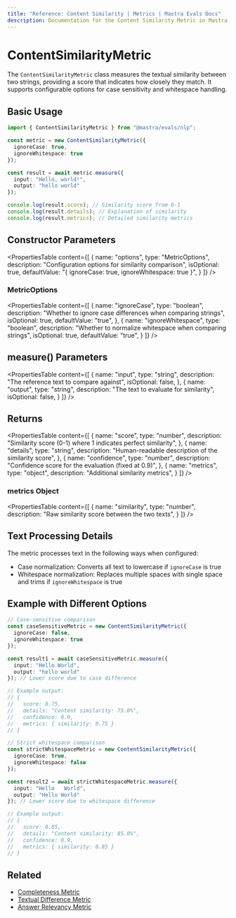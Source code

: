 ```yaml
---
title: "Reference: Content Similarity | Metrics | Mastra Evals Docs"
description: Documentation for the Content Similarity Metric in Mastra, which measures textual similarity between strings and provides a matching score.
---
```


# ContentSimilarityMetric

The `ContentSimilarityMetric` class measures the textual similarity between two strings, providing a score that indicates how closely they match. It supports configurable options for case sensitivity and whitespace handling.

## Basic Usage

```typescript
import { ContentSimilarityMetric } from "@mastra/evals/nlp";

const metric = new ContentSimilarityMetric({
  ignoreCase: true,
  ignoreWhitespace: true
});

const result = await metric.measure({
  input: "Hello, world!",
  output: "hello world"
});

console.log(result.score); // Similarity score from 0-1
console.log(result.details); // Explanation of similarity
console.log(result.metrics); // Detailed similarity metrics
```

## Constructor Parameters

<PropertiesTable
  content={[
    {
      name: "options",
      type: "MetricOptions",
      description: "Configuration options for similarity comparison",
      isOptional: true,
      defaultValue: "{ ignoreCase: true, ignoreWhitespace: true }",
    }
  ]}
/>

### MetricOptions

<PropertiesTable
  content={[
    {
      name: "ignoreCase",
      type: "boolean",
      description: "Whether to ignore case differences when comparing strings",
      isOptional: true,
      defaultValue: "true",
    },
    {
      name: "ignoreWhitespace",
      type: "boolean",
      description: "Whether to normalize whitespace when comparing strings",
      isOptional: true,
      defaultValue: "true",
    }
  ]}
/>

## measure() Parameters

<PropertiesTable
  content={[
    {
      name: "input",
      type: "string",
      description: "The reference text to compare against",
      isOptional: false,
    },
    {
      name: "output",
      type: "string",
      description: "The text to evaluate for similarity",
      isOptional: false,
    }
  ]}
/>

## Returns

<PropertiesTable
  content={[
    {
      name: "score",
      type: "number",
      description: "Similarity score (0-1) where 1 indicates perfect similarity",
    },
    {
      name: "details",
      type: "string",
      description: "Human-readable description of the similarity score",
    },
    {
      name: "confidence",
      type: "number",
      description: "Confidence score for the evaluation (fixed at 0.9)",
    },
    {
      name: "metrics",
      type: "object",
      description: "Additional similarity metrics",
    }
  ]}
/>

### metrics Object

<PropertiesTable
  content={[
    {
      name: "similarity",
      type: "number",
      description: "Raw similarity score between the two texts",
    }
  ]}
/>

## Text Processing Details

The metric processes text in the following ways when configured:
- Case normalization: Converts all text to lowercase if `ignoreCase` is true
- Whitespace normalization: Replaces multiple spaces with single space and trims if `ignoreWhitespace` is true

## Example with Different Options

```typescript
// Case-sensitive comparison
const caseSensitiveMetric = new ContentSimilarityMetric({
  ignoreCase: false,
  ignoreWhitespace: true
});

const result1 = await caseSensitiveMetric.measure({
  input: "Hello World",
  output: "hello world"
}); // Lower score due to case difference

// Example output:
// {
//   score: 0.75,
//   details: "Content similarity: 75.0%",
//   confidence: 0.9,
//   metrics: { similarity: 0.75 }
// }

// Strict whitespace comparison
const strictWhitespaceMetric = new ContentSimilarityMetric({
  ignoreCase: true,
  ignoreWhitespace: false
});

const result2 = await strictWhitespaceMetric.measure({
  input: "Hello   World",
  output: "Hello World"
}); // Lower score due to whitespace difference

// Example output:
// {
//   score: 0.85,
//   details: "Content similarity: 85.0%",
//   confidence: 0.9,
//   metrics: { similarity: 0.85 }
// }
```

## Related

- [Completeness Metric](./completeness)
- [Textual Difference Metric](./textual-difference) 
- [Answer Relevancy Metric](./answer-relevancy)